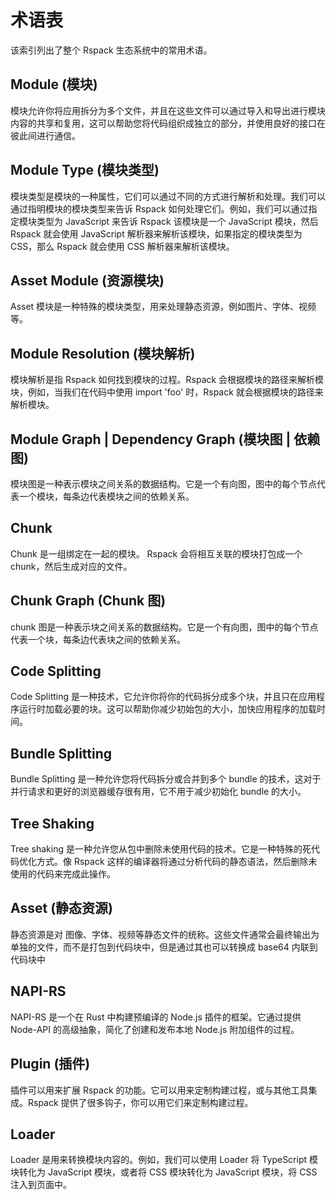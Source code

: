 # 术语表

该索引列出了整个 Rspack 生态系统中的常用术语。

## Module (模块)

模块允许你将应用拆分为多个文件，并且在这些文件可以通过导入和导出进行模块内容的共享和复用，这可以帮助您将代码组织成独立的部分，并使用良好的接口在彼此间进行通信。

## Module Type (模块类型)

模块类型是模块的一种属性，它们可以通过不同的方式进行解析和处理。我们可以通过指明模块的模块类型来告诉 Rspack 如何处理它们。例如，我们可以通过指定模块类型为 JavaScript 来告诉 Rspack 该模块是一个 JavaScript 模块，然后 Rspack 就会使用 JavaScript 解析器来解析该模块，如果指定的模块类型为 CSS，那么 Rspack 就会使用 CSS 解析器来解析该模块。

## Asset Module (资源模块)

Asset 模块是一种特殊的模块类型，用来处理静态资源，例如图片、字体、视频等。

## Module Resolution (模块解析)

模块解析是指 Rspack 如何找到模块的过程。Rspack 会根据模块的路径来解析模块，例如，当我们在代码中使用 import 'foo' 时，Rspack 就会根据模块的路径来解析模块。

## Module Graph | Dependency Graph (模块图 | 依赖图)

模块图是一种表示模块之间关系的数据结构。它是一个有向图，图中的每个节点代表一个模块，每条边代表模块之间的依赖关系。

## Chunk

Chunk 是一组绑定在一起的模块。 Rspack 会将相互关联的模块打包成一个 chunk，然后生成对应的文件。

## Chunk Graph (Chunk 图)

chunk 图是一种表示块之间关系的数据结构。它是一个有向图，图中的每个节点代表一个块，每条边代表块之间的依赖关系。

## Code Splitting

Code Splitting 是一种技术，它允许你将你的代码拆分成多个块，并且只在应用程序运行时加载必要的块。这可以帮助你减少初始包的大小，加快应用程序的加载时间。

## Bundle Splitting

Bundle Splitting 是一种允许您将代码拆分或合并到多个 bundle 的技术，这对于并行请求和更好的浏览器缓存很有用，它不用于减少初始化 bundle 的大小。

## Tree Shaking

Tree shaking 是一种允许您从包中删除未使用代码的技术。它是一种特殊的死代码优化方式。像 Rspack 这样的编译器将通过分析代码的静态语法，然后删除未使用的代码来完成此操作。

## Asset (静态资源)

静态资源是对 图像、字体、视频等静态文件的统称。这些文件通常会最终输出为单独的文件，而不是打包到代码块中，但是通过其也可以转换成 base64 内联到代码块中

## NAPI-RS

NAPI-RS 是一个在 Rust 中构建预编译的 Node.js 插件的框架。它通过提供 Node-API 的高级抽象，简化了创建和发布本地 Node.js 附加组件的过程。

## Plugin (插件)

插件可以用来扩展 Rspack 的功能。它可以用来定制构建过程，或与其他工具集成。Rspack 提供了很多钩子，你可以用它们来定制构建过程。

## Loader

Loader 是用来转换模块内容的。例如，我们可以使用 Loader 将 TypeScript 模块转化为 JavaScript 模块，或者将 CSS 模块转化为 JavaScript 模块，将 CSS 注入到页面中。
